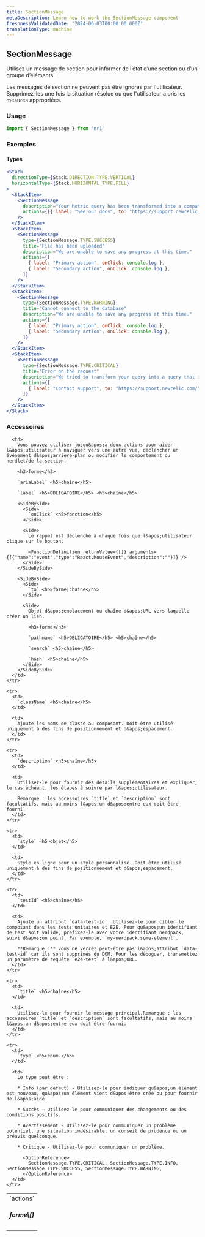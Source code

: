 ```yaml
---
title: SectionMessage
metaDescription: Learn how to work the SectionMessage component
freshnessValidatedDate: '2024-06-03T00:00:00.000Z'
translationType: machine
---
```


## SectionMessage

Utilisez un message de section pour informer de l’état d’une section ou d’un groupe d’éléments.

Les messages de section ne peuvent pas être ignorés par l&apos;utilisateur. Supprimez-les une fois la situation résolue ou que l&apos;utilisateur a pris les mesures appropriées.

### Usage

```jsx
import { SectionMessage } from 'nr1'
```

### Exemples

#### Types

```jsx
<Stack
  directionType={Stack.DIRECTION_TYPE.VERTICAL}
  horizontalType={Stack.HORIZONTAL_TYPE.FILL}
>
  <StackItem>
    <SectionMessage
      description="Your Metric query has been transformed into a compatible query with the previous Infrastructure metric format."
      actions={[{ label: "See our docs", to: "https://support.newrelic.com/" }]}
    />
  </StackItem>
  <StackItem>
    <SectionMessage
      type={SectionMessage.TYPE.SUCCESS}
      title="File has been uploaded"
      description="We are unable to save any progress at this time."
      actions={[
        { label: "Primary action", onClick: console.log },
        { label: "Secondary action", onClick: console.log },
      ]}
    />
  </StackItem>
  <StackItem>
    <SectionMessage
      type={SectionMessage.TYPE.WARNING}
      title="Cannot connect to the database"
      description="We are unable to save any progress at this time."
      actions={[
        { label: "Primary action", onClick: console.log },
        { label: "Secondary action", onClick: console.log },
      ]}
    />
  </StackItem>
  <StackItem>
    <SectionMessage
      type={SectionMessage.TYPE.CRITICAL}
      title="Error on the request"
      description="We tried to transform your query into a query that is compatible with both new Metric and previous Infrastructure metric formats, but the transformation process failed."
      actions={[
        { label: "Contact support", to: "https://support.newrelic.com/" },
      ]}
    />
  </StackItem>
</Stack>
```

### Accessoires

<table>
  <tbody>
    <tr>
      <td>
        `actions` <h5>forme\[]</h5>
      </td>

      <td>
        Vous pouvez utiliser jusqu&apos;à deux actions pour aider l&apos;utilisateur à naviguer vers une autre vue, déclencher un événement d&apos;arrière-plan ou modifier le comportement du nerdlet/de la section.

        <h3>forme</h3>

        `ariaLabel` <h5>chaîne</h5>

        `label` <h5>OBLIGATOIRE</h5> <h5>chaîne</h5>

        <SideBySide>
          <Side>
            `onClick` <h5>fonction</h5>
          </Side>

          <Side>
            Le rappel est déclenché à chaque fois que l&apos;utilisateur clique sur le bouton.

            <FunctionDefinition returnValue={[]} arguments={[{"name":"event","type":"React.MouseEvent","description":""}]} />
          </Side>
        </SideBySide>

        <SideBySide>
          <Side>
            `to` <h5>forme|chaîne</h5>
          </Side>

          <Side>
            Objet d&apos;emplacement ou chaîne d&apos;URL vers laquelle créer un lien.

            <h3>forme</h3>

            `pathname` <h5>OBLIGATOIRE</h5> <h5>chaîne</h5>

            `search` <h5>chaîne</h5>

            `hash` <h5>chaîne</h5>
          </Side>
        </SideBySide>
      </td>
    </tr>

    <tr>
      <td>
        `className` <h5>chaîne</h5>
      </td>

      <td>
        Ajoute les noms de classe au composant. Doit être utilisé uniquement à des fins de positionnement et d&apos;espacement.
      </td>
    </tr>

    <tr>
      <td>
        `description` <h5>chaîne</h5>
      </td>

      <td>
        Utilisez-le pour fournir des détails supplémentaires et expliquer, le cas échéant, les étapes à suivre par l&apos;utilisateur.

        Remarque : les accessoires `title` et `description` sont facultatifs, mais au moins l&apos;un d&apos;entre eux doit être fourni.
      </td>
    </tr>

    <tr>
      <td>
        `style` <h5>objet</h5>
      </td>

      <td>
        Style en ligne pour un style personnalisé. Doit être utilisé uniquement à des fins de positionnement et d&apos;espacement.
      </td>
    </tr>

    <tr>
      <td>
        `testId` <h5>chaîne</h5>
      </td>

      <td>
        Ajoute un attribut `data-test-id`. Utilisez-le pour cibler le composant dans les tests unitaires et E2E. Pour qu&apos;un identifiant de test soit valide, préfixez-le avec votre identifiant nerdpack, suivi d&apos;un point. Par exemple, `my-nerdpack.some-element`.

        **Remarque :** vous ne verrez peut-être pas l&apos;attribut `data-test-id` car ils sont supprimés du DOM. Pour les déboguer, transmettez un paramètre de requête `e2e-test` à l&apos;URL.
      </td>
    </tr>

    <tr>
      <td>
        `title` <h5>chaîne</h5>
      </td>

      <td>
        Utilisez-le pour fournir le message principal.Remarque : les accessoires `title` et `description` sont facultatifs, mais au moins l&apos;un d&apos;entre eux doit être fourni.
      </td>
    </tr>

    <tr>
      <td>
        `type` <h5>énum.</h5>
      </td>

      <td>
        Le type peut être :

        * Info (par défaut) - Utilisez-le pour indiquer qu&apos;un élément est nouveau, qu&apos;un élément vient d&apos;être créé ou pour fournir de l&apos;aide.

        * Succès – Utilisez-le pour communiquer des changements ou des conditions positifs.

        * Avertissement - Utilisez-le pour communiquer un problème potentiel, une situation indésirable, un conseil de prudence ou un préavis quelconque.

        * Critique - Utilisez-le pour communiquer un problème.

          <OptionReference>
            SectionMessage.TYPE.CRITICAL, SectionMessage.TYPE.INFO, SectionMessage.TYPE.SUCCESS, SectionMessage.TYPE.WARNING,
          </OptionReference>
      </td>
    </tr>
  </tbody>
</table>